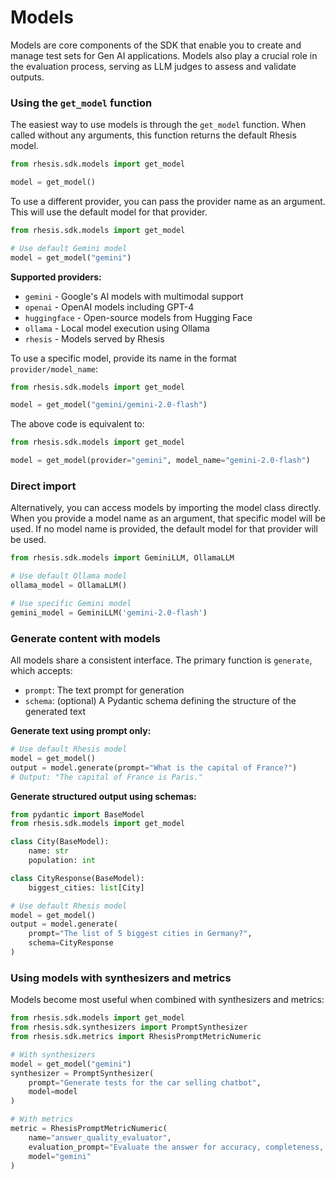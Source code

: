 # Models

Models are core components of the SDK that enable you to create and manage test sets for Gen AI applications. Models also play a crucial role in the evaluation process, serving as LLM judges to assess and validate outputs.

### Using the `get_model` function

The easiest way to use models is through the `get_model` function. When called without any arguments, this function returns the default Rhesis model.

```python
from rhesis.sdk.models import get_model

model = get_model()
```

To use a different provider, you can pass the provider name as an argument. This will use the default model for that provider.

```python
from rhesis.sdk.models import get_model

# Use default Gemini model
model = get_model("gemini")
```

**Supported providers:**

- `gemini` - Google's AI models with multimodal support
- `openai` - OpenAI models including GPT-4
- `huggingface` - Open-source models from Hugging Face
- `ollama` - Local model execution using Ollama
- `rhesis` - Models served by Rhesis

To use a specific model, provide its name in the format `provider/model_name`:

```python
from rhesis.sdk.models import get_model

model = get_model("gemini/gemini-2.0-flash")
```

The above code is equivalent to:

```python
from rhesis.sdk.models import get_model

model = get_model(provider="gemini", model_name="gemini-2.0-flash")
```

### Direct import

Alternatively, you can access models by importing the model class directly. When you provide a model name as an argument, that specific model will be used. If no model name is provided, the default model for that provider will be used.

```python
from rhesis.sdk.models import GeminiLLM, OllamaLLM

# Use default Ollama model
ollama_model = OllamaLLM()

# Use specific Gemini model
gemini_model = GeminiLLM('gemini-2.0-flash')
```

### Generate content with models

All models share a consistent interface. The primary function is `generate`, which accepts:

- `prompt`: The text prompt for generation
- `schema`: (optional) A Pydantic schema defining the structure of the generated text

**Generate text using prompt only:**

```python
# Use default Rhesis model
model = get_model()
output = model.generate(prompt="What is the capital of France?")
# Output: "The capital of France is Paris."
```

**Generate structured output using schemas:**

```python
from pydantic import BaseModel
from rhesis.sdk.models import get_model

class City(BaseModel):
    name: str
    population: int

class CityResponse(BaseModel):
    biggest_cities: list[City]

# Use default Rhesis model
model = get_model()
output = model.generate(
    prompt="The list of 5 biggest cities in Germany?",
    schema=CityResponse
)
```

### Using models with synthesizers and metrics

Models become most useful when combined with synthesizers and metrics:

```python
from rhesis.sdk.models import get_model
from rhesis.sdk.synthesizers import PromptSynthesizer
from rhesis.sdk.metrics import RhesisPromptMetricNumeric

# With synthesizers
model = get_model("gemini")
synthesizer = PromptSynthesizer(
    prompt="Generate tests for the car selling chatbot",
    model=model
)

# With metrics
metric = RhesisPromptMetricNumeric(
    name="answer_quality_evaluator",
    evaluation_prompt="Evaluate the answer for accuracy, completeness, clarity, and relevance.",
    model="gemini"
)
```